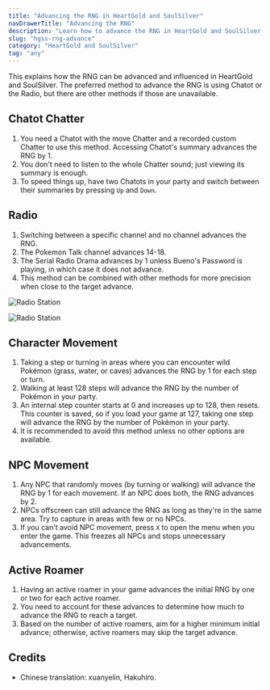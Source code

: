 ```yaml
---
title: "Advancing the RNG in HeartGold and SoulSilver"
navDrawerTitle: "Advancing the RNG"
description: "Learn how to advance the RNG in HeartGold and SoulSilver. This guide explains different methods like Chatot chatters, radio, and NPC actions."
slug: "hgss-rng-advance"
category: "HeartGold and SoulSilver"
tag: "any"
---
```


This explains how the RNG can be advanced and influenced in HeartGold and SoulSilver. The preferred method to advance the RNG is using Chatot or the Radio, but there are other methods if those are unavailable.

## Chatot Chatter

1. You need a Chatot with the move Chatter and a recorded custom Chatter to use this method. Accessing Chatot's summary advances the RNG by 1.
2. You don't need to listen to the whole Chatter sound; just viewing its summary is enough.
3. To speed things up, have two Chatots in your party and switch between their summaries by pressing `Up` and `Down`.

## Radio

1. Switching between a specific channel and no channel advances the RNG.
2. The Pokemon Talk channel advances 14-18.
3. The Serial Radio Drama advances by 1 unless Bueno's Password is playing, in which case it does not advance.
4. This method can be combined with other methods for more precision when close to the target advance.

![Radio Station](/images/HeartGold-SoulSilver/Advance-RNG/Radio.png)

![Radio Station](/images/HeartGold-SoulSilver/Advance-RNG/Radio-2.png)

## Character Movement

1. Taking a step or turning in areas where you can encounter wild Pokémon (grass, water, or caves) advances the RNG by 1 for each step or turn.
2. Walking at least 128 steps will advance the RNG by the number of Pokémon in your party.
3. An internal step counter starts at 0 and increases up to 128, then resets. This counter is saved, so if you load your game at 127, taking one step will advance the RNG by the number of Pokémon in your party.
4. It is recommended to avoid this method unless no other options are available.

## NPC Movement

1. Any NPC that randomly moves (by turning or walking) will advance the RNG by 1 for each movement. If an NPC does both, the RNG advances by 2.
2. NPCs offscreen can still advance the RNG as long as they're in the same area. Try to capture in areas with few or no NPCs.
3. If you can't avoid NPC movement, press `X` to open the menu when you enter the game. This freezes all NPCs and stops unnecessary advancements.

## Active Roamer

1. Having an active roamer in your game advances the initial RNG by one or two for each active roamer.
2. You need to account for these advances to determine how much to advance the RNG to reach a target.
3. Based on the number of active roamers, aim for a higher minimum initial advance; otherwise, active roamers may skip the target advance.

## Credits

- Chinese translation: xuanyelin, Hakuhiro.
